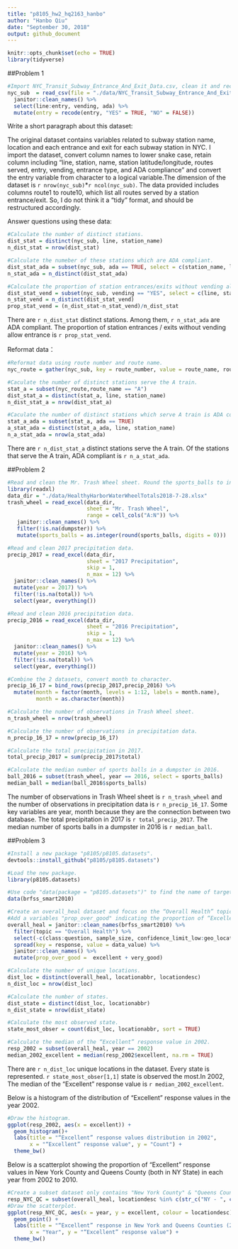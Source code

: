 ```yaml
---
title: "p8105_hw2_hq2163_hanbo"
author: "Hanbo Qiu"
date: "September 30, 2018"
output: github_document
---
```


```r
knitr::opts_chunk$set(echo = TRUE)
library(tidyverse)
```

##Problem 1

```r
#Import NYC_Transit_Subway_Entrance_And_Exit_Data.csv, clean it and recode entry.
nyc_sub  = read_csv(file = "./data/NYC_Transit_Subway_Entrance_And_Exit_Data.csv") %>% 
  janitor::clean_names() %>% 
  select(line:entry, vending, ada) %>% 
  mutate(entry = recode(entry, "YES" = TRUE, "NO" = FALSE))
```

Write a short paragraph about this dataset:

The original dataset contains variables related to subway station name, location and each entrance and exit for each subway station in NYC. I import the dataset, convert  column names to lower snake case, retain column including "line, station, name, station latitude/longitude, routes served, entry, vending, entrance type, and ADA compliance" and convert the entry variable from character to a logical variable.The dimension of the dataset is `r nrow(nyc_sub)`*`r ncol(nyc_sub)`. The data provided includes columns route1 to route10, which list all routes served by a station entrance/exit. So, I do not think it a "tidy" format, and should be restructured accordingly.

Answer questions using these data:

```r
#Calculate the number of distinct stations. 
dist_stat = distinct(nyc_sub, line, station_name)
n_dist_stat = nrow(dist_stat)

#Calculate the numeber of these stations which are ADA compliant.
dist_stat_ada = subset(nyc_sub, ada == TRUE, select = c(station_name, line))
n_stat_ada = n_distinct(dist_stat_ada)

#Calculate the proportion of station entrances/exits without vending allow entrance.
dist_stat_vend = subset(nyc_sub, vending == "YES", select = c(line, station_name))
n_stat_vend = n_distinct(dist_stat_vend)
prop_stat_vend = (n_dist_stat-n_stat_vend)/n_dist_stat
```

There are `r n_dist_stat` distinct stations. Among them, `r n_stat_ada` are ADA compliant. The proportion of station entrances / exits without vending allow entrance is `r prop_stat_vend`.

Reformat data：

```r
#Reformat data using route number and route name.
nyc_route = gather(nyc_sub, key = route_number, value = route_name, route1: route11)

#Caculate the number of distinct stations serve the A train.
stat_a = subset(nyc_route,route_name == "A")
dist_stat_a = distinct(stat_a, line, station_name)
n_dist_stat_a = nrow(dist_stat_a)

#Caculate the number of distinct stations which serve A train is ADA compliant.
stat_a_ada = subset(stat_a, ada == TRUE)
a_stat_ada = distinct(stat_a_ada, line, station_name)
n_a_stat_ada = nrow(a_stat_ada)
```

There are `r n_dist_stat_a` distinct stations serve the A train. Of the stations that serve the A train, ADA compliant is `r n_a_stat_ada`.


##Problem 2

```r
#Read and clean the Mr. Trash Wheel sheet. Round the sports_balls to integer.
library(readxl)
data_dir = "./data/HealthyHarborWaterWheelTotals2018-7-28.xlsx"
trash_wheel = read_excel(data_dir, 
                         sheet = "Mr. Trash Wheel", 
                         range = cell_cols("A:N")) %>% 
   janitor::clean_names() %>% 
   filter(!is.na(dumpster)) %>% 
   mutate(sports_balls = as.integer(round(sports_balls, digits = 0)))
```

```r
#Read and clean 2017 precipitation data.
precip_2017 = read_excel(data_dir,
                         sheet = "2017 Precipitation",
                         skip = 1,
                         n_max = 12) %>% 
  janitor::clean_names() %>%
  mutate(year = 2017) %>%
  filter(!is.na(total)) %>% 
  select(year, everything()) 

#Read and clean 2016 precipitation data.
precip_2016 = read_excel(data_dir,
                         sheet = "2016 Precipitation",
                         skip = 1,
                         n_max = 12) %>% 
  janitor::clean_names() %>%
  mutate(year = 2016) %>%
  filter(!is.na(total)) %>% 
  select(year, everything()) 

#Combine the 2 datasets, convert month to character.
precip_16_17 = bind_rows(precip_2017,precip_2016) %>% 
  mutate(month = factor(month, levels = 1:12, labels = month.name),
         month = as.character(month))

#Calculate the number of observations in Trash Wheel sheet.
n_trash_wheel = nrow(trash_wheel)

#Calculate the number of observations in precipitation data. 
n_precip_16_17 = nrow(precip_16_17)

#Calculate the total precipitation in 2017.
total_precip_2017 = sum(precip_2017$total)

#Calculate the median number of sports balls in a dumpster in 2016.
ball_2016 = subset(trash_wheel, year == 2016, select = sports_balls)
median_ball = median(ball_2016$sports_balls)
```

The number of observations in Trash Wheel sheet is `r n_trash_wheel` and the number of observations in precipitation data is `r n_precip_16_17`. Some key variables are year, month because they are the connection between two database. The total precipitation in 2017 is `r total_precip_2017`. The median number of sports balls in a dumpster in 2016 is `r median_ball`.


##Problem 3

```r
#Install a new package "p8105/p8105.datasets".
devtools::install_github("p8105/p8105.datasets")

#Load the new package. 
library(p8105.datasets)
```

```r
#Use code "data(package = "p8105.datasets")" to find the name of target dataset and load it.
data(brfss_smart2010)

#Create an overall_heal dataset and focus on the “Overall Health” topic and tidy the dataset. 
#Add a variables "prop_over_good" indicating the proportion of “Excellent” or “Very Good”.
overall_heal = janitor::clean_names(brfss_smart2010) %>% 
  filter(topic == "Overall Health") %>% 
  select(-c(class:question, sample_size, confidence_limit_low:geo_location)) %>% 
  spread(key = response, value = data_value) %>%
  janitor::clean_names() %>% 
  mutate(prop_over_good =  excellent + very_good)
```

```r
#Calculate the number of unique locations.
dist_loc = distinct(overall_heal, locationabbr, locationdesc)
n_dist_loc = nrow(dist_loc)

#Calculate the number of states.
dist_state = distinct(dist_loc, locationabbr)
n_dist_state = nrow(dist_state)

#Calculate the most observed state. 
state_most_obser = count(dist_loc, locationabbr, sort = TRUE)

#Calculate the median of the “Excellent” response value in 2002.
resp_2002 = subset(overall_heal, year == 2002) 
median_2002_excellent = median(resp_2002$excellent, na.rm = TRUE)
```

There are `r n_dist_loc` unique locations in the dataset. Every state is represented. `r state_most_obser[1,1]`  state is observed the most.In 2002, The median of the “Excellent” response value is `r median_2002_excellent`.

Below is a histogram of the distribution of “Excellent” response values in the year 2002.
```r
#Draw the histogram.
ggplot(resp_2002, aes(x = excellent)) + 
  geom_histogram()+
  labs(title = "“Excellent” response values distribution in 2002",
       x = "“Excellent” response value", y = "Count") +
  theme_bw()
```

Below is a scatterplot showing the proportion of “Excellent” response values in New York County and Queens County (both in NY State) in each year from 2002 to 2010.

```r
#Create a subset dataset only contains "New York County" & "Queens County".
resp_NYC_QC = subset(overall_heal, locationdesc %in% c(str_c("NY - ", c("New York County", "Queens County"))))
#Draw the scatterplot.
ggplot(resp_NYC_QC, aes(x = year, y = excellent, colour = locationdesc)) + 
  geom_point() +
  labs(title = "“Excellent” response in New York and Queens Counties (2002-2010)", 
       x = "Year", y = "“Excellent” response value") +
  theme_bw()
```